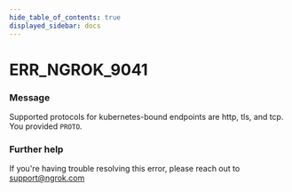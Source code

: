 ```yaml
---
hide_table_of_contents: true
displayed_sidebar: docs
---
```



# ERR_NGROK_9041

### Message

Supported protocols for kubernetes-bound endpoints are http, tls, and tcp. You provided `PROTO`.

<ErrorDetails error="err_ngrok_9041" />

### Further help

If you're having trouble resolving this error, please reach out to [support@ngrok.com](mailto:support@ngrok.com?subject=Help%20with%20ERR_NGROK_9041)

